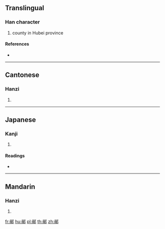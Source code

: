 {{character info/new}}
{{also|郧}}
==Translingual==

===Han character===
{{Han char|rn=163|rad=邑|as=10|sn=13|four=67827|canj=RCNL}}

# county in Hubei province

====References====
* {{Han ref|kx=1276.010|dkj=39572|dj=1775.020|hdz=63788.090|uh=9116|ud=37142|bh=E0A8|bd=57512}}

----

==Cantonese==

===Hanzi===
{{yue-hanzi|jyut=|y=wan4|sim=郧}}

# {{defn|lang=yue|sort=邑10}}

----

==Japanese==

===Kanji===
{{ja-kanji|grade=|rs=邑10}}

# {{defn|lang=ja|sort=邑10}}

====Readings====
* {{ja-readings|on=[[うん]] (un)|kun=|nanori=}}

----

==Mandarin==

===Hanzi===
{{cmn-hanzi|sim=郧|pin=[[yóng]] ([[yong2]]), [[yún]] ([[yun2]])|wg=yung<sup>2</sup>, yün<sup>2</sup>}}

# {{defn|lang=cmn|sort=邑10}}

[[fr:鄖]]
[[hu:鄖]]
[[pl:鄖]]
[[th:鄖]]
[[zh:鄖]]